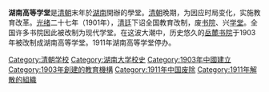 '''湖南高等学堂'''是[[清朝|清朝]]末年於[[湖南|湖南]]開辦的學堂。[[清朝|清朝]]晚期，为因应时局变化，实施教育改革。[[光绪|光绪]]二十七年（1901年），[[清廷|清廷]]下诏全国教育改制，废[[书院|书院]]、兴[[学堂|学堂]]。全国许多书院因此被改制为现代学堂。在这波大潮中，历史悠久的[[岳麓书院|岳麓书院]]于1903年被改制成湖南高等学堂。1911年湖南高等学堂停办。

{{Univ-stub}}

[[Category:清朝学校|Category:清朝学校]]
[[Category:湖南大学校史|Category:湖南大学校史]]
[[Category:1903年中國建立|Category:1903年中國建立]]
[[Category:1903年創建的教育機構|Category:1903年創建的教育機構]]
[[Category:1911年中国废除|Category:1911年中国废除]]
[[Category:1911年解散的組織|Category:1911年解散的組織]]